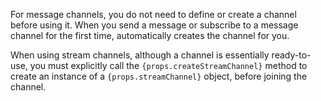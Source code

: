 For message channels, you do not need to define or create a channel before using it. When you send a message or subscribe to a message channel for the first time, <Vg k="SIG" /> automatically creates the channel for you.

When using stream channels, although a channel is essentially ready-to-use, you must explicitly call the <code>{props.createStreamChannel}</code> method to create an instance of a <code>{props.streamChannel}</code> object, before joining the channel.
